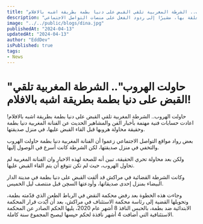 ```yaml
---
title: "حاولت الهروب.. الشرطة المغربية تلقي القبض على دنيا بطمة بطريقة اشبه بالافلام!"
description: "تقرير عن محاولة هروب الفنانة المغربية دنيا بطمة والقبض عليها بطريقة مثيرة للاهتمام، يوضح التفاصيل والتطورات القضائية المتعلقة بها، مشيرًا إلى ردود الفعل على منصات التواصل الاجتماعي."
image: "../../public/blogs/dina.jpg"
publishedAt: "2024-04-13"
updatedAt: "2024-04-13"
author: "EddDev"
isPublished: true
tags:
- News
---
```


# "حاولت الهروب".. الشرطة المغربية تلقي القبض على دنيا بطمة بطريقة اشبه بالافلام!

حاولت الهروب.. الشرطة المغربية تلقي القبض على دنيا بطمة بطريقة اشبه بالافلام! اعادت حسابات فنية مهتمة بأخبار الفن والمشاهير الحديث عن الفنانة المغربية دنيا بطمة وحقيقة محاولة هروبها قبل القاء القبض عليها، في منزل صديقتها.

بعض رواد مواقع التواصل الاجتماعي زعموا أن الفنانة المغربية دنيا بطمة حاولت الهروب والتخفي في منزل صديقتها، لكن الشرطة كانت أسرع في الوصول إليها.

ولكن بعد محاولة تحري الحقيقة، تبين أنه للصحة لهذه الاخبار وان الفنانة المغربية لم تحاول الهروب، حيث لم تكن تتوقع أن يتم القاء القبض عليها.

وكانت الشرطة القضائية في مراكش قد ألقت القبض على دنيا بطمة في مدينة الدار البيضاء بمنزل إحدى صديقاتها، وأودعتها السچن قبل منتصف ليل الخميس.

وجاءت هذه الخطوة بعد رفض محكمة النقض في الرباط الطعن الذي قدّمته بطمة، وتحويلها القضية إلى رئاسة محكمة الاستئناف في مراكش، بعد أن أيّدت قرار المحكمة الابتدائية ضد بطمة، بالحبس النافذ 8 أشهر عام 2020، يليها الحكم الصادر عن المحكمة الاستئنافية التي أضافت 4 أشهر نافذة لحكم حپسها ليصبح المجموع سنة كاملة.
